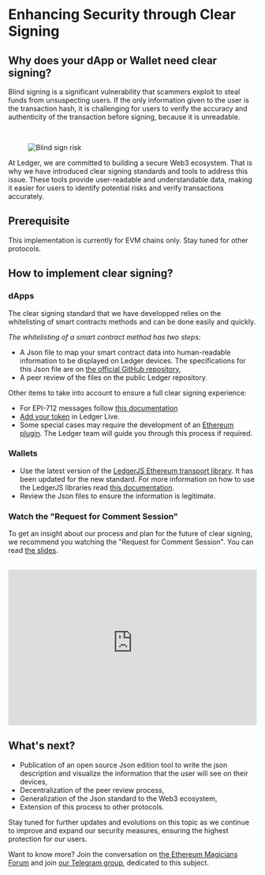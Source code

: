 # Enhancing Security through Clear Signing


## Why does your dApp or Wallet need clear signing?

Blind signing is a significant vulnerability that scammers exploit to steal funds from unsuspecting users. If the only information given to the user is the transaction hash, it is challenging for users to verify the accuracy and authenticity of the transaction before signing, because it is unreadable.

<br/>

<div style={{width: "90%"}} className="center">
  <figure>
    <img src="/blind-signing-risk.png" alt="Blind sign risk"/>
  </figure>
</div>

At Ledger, we are committed to building a secure Web3 ecosystem. That is why we have introduced clear signing standards and tools to address this issue. These tools provide user-readable and understandable data, making it easier for users to identify potential risks and verify transactions accurately.

## Prerequisite

This implementation is currently for EVM chains only. Stay tuned for other protocols.

## How to implement clear signing?

### dApps

The clear signing standard that we have developped relies on the whitelisting of smart contracts methods and can be done easily and quickly.

*The whitelisting of a smart contract method has two steps:*

- A Json file to map your smart contract data into human-readable information to be displayed on Ledger devices. The specifications for this Json file are on [the official GitHub repository](https://github.com/LedgerHQ/clear-signing-format-spec/blob/master/spec.md), 
- A peer review of the files on the public Ledger repository.

Other items to take into account to ensure a full clear signing experience:

- For EPI-712 messages follow [this documentation](./tokens/eip712-messages#what-to-do-to-clear-sign-eip-712-messages-for-your-dapp)
- [Add your token](./tokens/integrating-tokens) in Ledger Live.
- Some special cases may require the development of an [Ethereum plugin](./device-app/develop/code/plugin). The Ledger team will guide you through this process if required.


### Wallets

- Use the latest version of the [LedgerJS Ethereum transport library](https://github.com/LedgerHQ/ledger-live/tree/b2163a6eaafd46390d4a14bad8e62fcc10454c05/libs/ledgerjs/packages/hw-app-eth). It has been updated for the new standard. For more information on how to use the LedgerJS libraries read [this documentation](./connectivity/ledgerJS).
- Review the Json files to ensure the information is legitimate. 

### Watch the "Request for Comment Session"

To get an insight about our process and plan for the future of clear signing, we recommend you watching the "Request for Comment Session". You can read [the slides](https://www.keepandshare.com/doc13/view.php?id=32202&da=y).

<br/>

<iframe width="100%" height="315" src="https://www.youtube-nocookie.com//embed/-O7aX6vUvs8?si=ypUZmsQyyGPYcNn7" title="YouTube video player" frameBorder="0" allow="accelerometer; autoplay; clipboard-write; encrypted-media; gyroscope; picture-in-picture" allowFullScreen></iframe>


## What's next?

- Publication of an open source Json edition tool to write the json description and visualize the information that the user will see on their devices,
- Decentralization of the peer review process, 
- Generalization of the Json standard to the Web3 ecosystem, 
- Extension of this process to other protocols. 

Stay tuned for further updates and evolutions on this topic as we continue to improve and expand our security measures, ensuring the highest protection for our users. 

Want to know more? Join the conversation on [the Ethereum Magicians Forum](https://ethereum-magicians.org/t/eip-7730-proposal-for-a-clear-signing-standard-format-for-wallets/20403) and join [our Telegram group](https://t.me/+Saw4M8DRA_5mZTk0 ), dedicated to this subject. 







